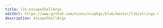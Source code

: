 ```yaml
---
title: lib.escapeShellArgs
editUrl: https://www.github.com/nixos/nixpkgs/blob/master/lib/strings.nix#L117C5
description: escapeShellArgs
---
```




<LinkCard
    title="Contribute Now!"
    description="API Documentation is done in our source code"
    href="https://www.github.com/nixos/nixpkgs/blob/master/lib/strings.nix#L117C5"
/>

